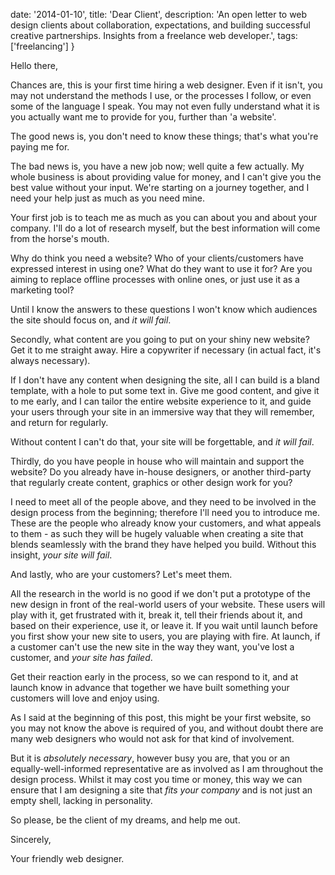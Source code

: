   date: '2014-01-10',
  title: 'Dear Client',
  description: 'An open letter to web design clients about collaboration, expectations, and building successful creative partnerships. Insights from a freelance web developer.',
  tags: ['freelancing']
}

Hello there,

Chances are, this is your first time hiring a web designer. Even if it isn't, you may not understand the methods I use, or the processes I follow, or even some of the language I speak. You may not even fully understand what it is you actually want me to provide for you, further than 'a website'.

The good news is, you don't need to know these things; that's what you're paying me for.

The bad news is, you have a new job now; well quite a few actually. My whole business is about providing value for money, and I can't give you the best value without your input. We're starting on a journey together, and I need your help just as much as you need mine.

Your first job is to teach me as much as you can about you and about your company. I'll do a lot of research myself, but the best information will come from the horse's mouth.

Why do think you need a website? Who of your clients/customers have expressed interest in using one? What do they want to use it for? Are you aiming to replace offline processes with online ones, or just use it as a marketing tool?

Until I know the answers to these questions I won't know which audiences the site should focus on, and _it will fail_.

Secondly, what content are you going to put on your shiny new website? Get it to me straight away. Hire a copywriter if necessary (in actual fact, it's always necessary).

If I don't have any content when designing the site, all I can build is a bland template, with a hole to put some text in. Give me good content, and give it to me early, and I can tailor the entire website experience to it, and guide your users through your site in an immersive way that they will remember, and return for regularly.

Without content I can't do that, your site will be forgettable, and _it will fail_.

Thirdly, do you have people in house who will maintain and support the website? Do you already have in-house designers, or another third-party that regularly create content, graphics or other design work for you?

I need to meet all of the people above, and they need to be involved in the design process from the beginning; therefore I'll need you to introduce me. These are the people who already know your customers, and what appeals to them - as such they will be hugely valuable when creating a site that blends seamlessly with the brand they have helped you build. Without this insight, _your site will fail_.

And lastly, who are your customers? Let's meet them.

All the research in the world is no good if we don't put a prototype of the new design in front of the real-world users of your website. These users will play with it, get frustrated with it, break it, tell their friends about it, and based on their experience, use it, or leave it. If you wait until launch before you first show your new site to users, you are playing with fire. At launch, if a customer can't use the new site in the way they want, you've lost a customer, and _your site has failed_.

Get their reaction early in the process, so we can respond to it, and at launch know in advance that together we have built something your customers will love and enjoy using.

As I said at the beginning of this post, this might be your first website, so you may not know the above is required of you, and without doubt there are many web designers who would not ask for that kind of involvement.

But it is _absolutely necessary_, however busy you are, that you or an equally-well-informed representative are as involved as I am throughout the design process. Whilst it may cost you time or money, this way we can ensure that I am designing a site that _fits your company_ and is not just an empty shell, lacking in personality.

So please, be the client of my dreams, and help me out.

Sincerely,

Your friendly web designer.
